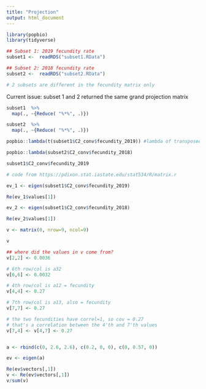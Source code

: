 ```yaml
---
title: "Projection"
output: html_document
---
```


```r
library(popbio)
library(tidyverse)
```



```r
## Subset 1: 2019 fecundity rate
subset1 <-  readRDS("subset1.RData")

## Subset 2: 2018 fecundity rate
subset2 <-  readRDS("subset2.RData")

# 2 subsets are different in the fecundity matrix only
```

Current issue: subset 1 and 2 returned the same grand projection matrix

```r
subset1  %>%
  map(., ~{Reduce( "%*%", .)})

```


```r
subset2  %>%
  map(., ~{Reduce( "%*%", .)})

```


```r
popbio::lambda(t(subset1$C2_conv$fecundity_2019)) #lambda of transposed matrix

popbio::lambda(subset2$C2_conv$fecundity_2018)

subset1$C2_conv$fecundity_2019
```

```r
# code from https://pdixon.stat.iastate.edu/stat534/R/matrix.r

ev_1 <- eigen(subset1$C2_conv$fecundity_2019)

Re(ev_1$values[1])

ev_2 <- eigen(subset1$C2_conv$fecundity_2018)

Re(ev_2$values[1])
```

```r

v <- matrix(0, nrow=9, ncol=9)

v

## where did the values in v come from?
v[2,2] <- 0.0036

# 6th row/col is a32
v[6,6] <- 0.0032

# 4th row/col is a12 = fecundity
v[4,4] <- 0.27

# 7th row/col is a13, also = fecundity
v[7,7] <- 0.27

# the two fecundities have correl=1, so cov = 0.27
# that's a correlation between the 4'th and 7'th values
v[7,4] <- v[4,7] <- 0.27


a <- rbind(c(0, 2.6, 2.6), c(0.2, 0, 0), c(0, 0.57, 0))

ev <- eigen(a)

Re(ev$vectors[,1])
v <- Re(ev$vectors[,1])
v/sum(v)
```